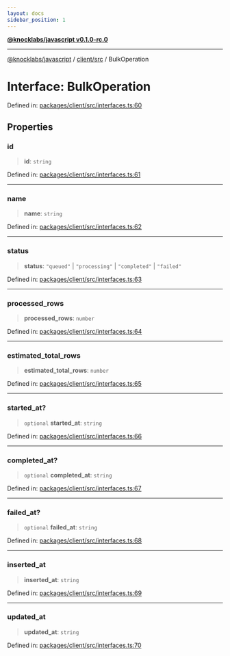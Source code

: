 ```yaml
---
layout: docs
sidebar_position: 1
---
```


[**@knocklabs/javascript v0.1.0-rc.0**](../../../index.mdx)

***

[@knocklabs/javascript](../../../modules.mdx) / [client/src](../index.mdx) / BulkOperation

# Interface: BulkOperation

Defined in: [packages/client/src/interfaces.ts:60](https://github.com/knocklabs/javascript/blob/main/packages/client/src/interfaces.ts#L60)

## Properties

### id

> **id**: `string`

Defined in: [packages/client/src/interfaces.ts:61](https://github.com/knocklabs/javascript/blob/main/packages/client/src/interfaces.ts#L61)

***

### name

> **name**: `string`

Defined in: [packages/client/src/interfaces.ts:62](https://github.com/knocklabs/javascript/blob/main/packages/client/src/interfaces.ts#L62)

***

### status

> **status**: `"queued"` \| `"processing"` \| `"completed"` \| `"failed"`

Defined in: [packages/client/src/interfaces.ts:63](https://github.com/knocklabs/javascript/blob/main/packages/client/src/interfaces.ts#L63)

***

### processed\_rows

> **processed\_rows**: `number`

Defined in: [packages/client/src/interfaces.ts:64](https://github.com/knocklabs/javascript/blob/main/packages/client/src/interfaces.ts#L64)

***

### estimated\_total\_rows

> **estimated\_total\_rows**: `number`

Defined in: [packages/client/src/interfaces.ts:65](https://github.com/knocklabs/javascript/blob/main/packages/client/src/interfaces.ts#L65)

***

### started\_at?

> `optional` **started\_at**: `string`

Defined in: [packages/client/src/interfaces.ts:66](https://github.com/knocklabs/javascript/blob/main/packages/client/src/interfaces.ts#L66)

***

### completed\_at?

> `optional` **completed\_at**: `string`

Defined in: [packages/client/src/interfaces.ts:67](https://github.com/knocklabs/javascript/blob/main/packages/client/src/interfaces.ts#L67)

***

### failed\_at?

> `optional` **failed\_at**: `string`

Defined in: [packages/client/src/interfaces.ts:68](https://github.com/knocklabs/javascript/blob/main/packages/client/src/interfaces.ts#L68)

***

### inserted\_at

> **inserted\_at**: `string`

Defined in: [packages/client/src/interfaces.ts:69](https://github.com/knocklabs/javascript/blob/main/packages/client/src/interfaces.ts#L69)

***

### updated\_at

> **updated\_at**: `string`

Defined in: [packages/client/src/interfaces.ts:70](https://github.com/knocklabs/javascript/blob/main/packages/client/src/interfaces.ts#L70)
